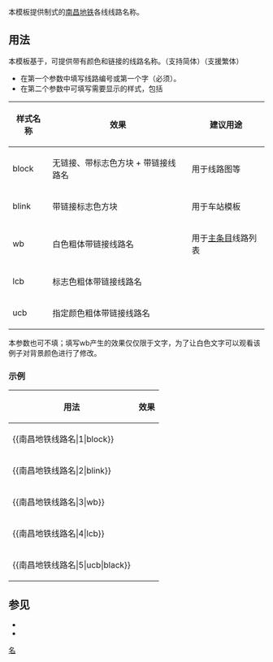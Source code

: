 <noinclude>{{template doc page viewed directly}}</noinclude>

本模板提供制式的[[南昌地铁]]各线线路名称。

== 用法 ==
本模板基于{{tl|南昌地铁识别色}}，可提供带有颜色和链接的线路名称。（支持简体）（支援繁体）
*在第一个参数中填写线路编号或第一个字（必须）。
*在第二个参数中可填写需要显示的样式，包括
{| class="wikitable"
! 样式名称
! 效果
! 建议用途
|-
|block
|无链接、带标志色方块 + 带链接线路名
|用于线路图等
|-
|blink
|带链接标志色方块
|用于车站模板
|-
|wb
|白色粗体带链接线路名
|用于[[南昌地铁|主条目]]线路列表
|-
|lcb
|标志色粗体带链接线路名
|
|-
|ucb
|指定颜色粗体带链接线路名
|
|}
本参数也可不填；填写wb产生的效果仅仅限于文字，为了让白色文字可以观看该例子对背景颜色进行了修改。

=== 示例 ===
{| class="wikitable"
! 用法
! 效果
|-
|<nowiki>{{南昌地铁线路名|1|block}}</nowiki>
|{{南昌地铁线路名|1|block}}
|-
|<nowiki>{{南昌地铁线路名|2|blink}}</nowiki>
|&nbsp;{{南昌地铁线路名|2|blink}}
|-
|<nowiki>{{南昌地铁线路名|3|wb}}</nowiki>
|style="background:#{{南昌地铁识别色|3}}"|{{南昌地铁线路名|3|wb}}
|-
|<nowiki>{{南昌地铁线路名|4|lcb}}</nowiki>
|{{南昌地铁线路名|4|lcb}}
|-
|<nowiki>{{南昌地铁线路名|5|ucb|black}}</nowiki>
|{{南昌地铁线路名|5|ucb|black}}
|}

== 参见 ==
*{{tl|南昌地铁识别色}}
*{{tl|南昌地铁线路}}
<includeonly>
[[Category:南昌轨道交通模板|名]]
</includeonly>